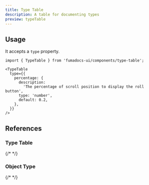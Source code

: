 ```yaml
---
title: Type Table
description: A table for documenting types
preview: typeTable
---
```


## Usage

It accepts a `type` property.

```mdx
import { TypeTable } from 'fumadocs-ui/components/type-table';

<TypeTable
  type={{
    percentage: {
      description:
        'The percentage of scroll position to display the roll button',
      type: 'number',
      default: 0.2,
    },
  }}
/>
```

## References

### Type Table

{/* <AutoTypeTable path="./content/docs/props.ts" name="TypeTableProps" /> */}

### Object Type

{/* <AutoTypeTable path="./content/docs/props.ts" name="ObjectTypeProps" /> */}

